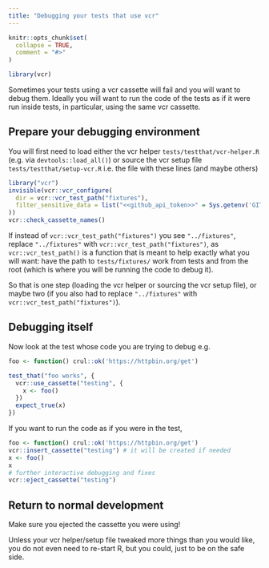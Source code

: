 ```yaml
---
title: "Debugging your tests that use vcr"
---
```


```r
knitr::opts_chunk$set(
  collapse = TRUE,
  comment = "#>"
)
```

```r
library(vcr)
```

Sometimes your tests using a vcr cassette will fail and you will want to debug them.
Ideally you will want to run the code of the tests as if it were run inside tests, in particular, using the same vcr cassette.

## Prepare your debugging environment

You will first need to load either the vcr helper `tests/testthat/vcr-helper.R` (e.g. via `devtools::load_all()`) or source the vcr setup file `tests/testthat/setup-vcr.R` i.e. the file with these lines (and maybe others)

```r
library("vcr")
invisible(vcr::vcr_configure(
  dir = vcr::vcr_test_path("fixtures"),
  filter_sensitive_data = list("<<github_api_token>>" = Sys.getenv('GITHUB_PAT'))
))
vcr::check_cassette_names()

```

If instead of `vcr::vcr_test_path("fixtures")` you see `"../fixtures"`, replace `"../fixtures"` with `vcr::vcr_test_path("fixtures")`,
as `vcr::vcr_test_path()` is a function that is meant to help exactly what you will want: have the path to `tests/fixtures/` work from tests and from the root (which is where you will be running the code to debug it).

So that is one step (loading the vcr helper or sourcing the vcr setup file), or maybe two (if you also had to replace `"../fixtures"` with `vcr::vcr_test_path("fixtures")`).

## Debugging itself

Now look at the test whose code you are trying to debug e.g.

```r
foo <- function() crul::ok('https://httpbin.org/get')

test_that("foo works", {
  vcr::use_cassette("testing", {
    x <- foo()
  })
  expect_true(x)
})
```

If you want to run the code as if you were in the test,

```r
foo <- function() crul::ok('https://httpbin.org/get')
vcr::insert_cassette("testing") # it will be created if needed
x <- foo()
x
# further interactive debugging and fixes
vcr::eject_cassette("testing")
```

## Return to normal development

Make sure you ejected the cassette you were using!

Unless your vcr helper/setup file tweaked more things than you would like, you do not even need to re-start R, but you could, just to be on the safe side.

